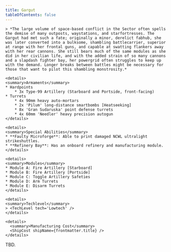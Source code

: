 ```yaml
---
title: Gargut
tableOfContents: false
---
```


<Tabs>

  <TabItem label="Info" icon="information">

    > *The large volume of space-based conflict in the Sector often spells the demise of many outposts, waystations, and starfortresses. The Gargut had met such a fate; originally a minor, derelict fabhub, she was later converted into a bulksome, shambling battlecarrier, superior at range with her frontal guns, and capable at swatting flankers away with her rear cannons. She still bears much of the same modules as she did in her civilian life, and with the added strain of so many cannons and a slapdash fighter bay, her powergrid often struggles to keep up with the demand. Longer breaks between battles might be necessary for those that want to pilot this shambling monstrosity.*

    <details>
    <summary>Armaments</summary>
    * Hardpoints 
        * 3x Type-99 Artillery (Starboard and Portside, front-facing) 
    * Turrets 
        * 4x 90mm heavy auto-mortars 
        * 2x 'Pilum' long-distance smartbombs [Heatseeking] 
        * 8x 'Gran Sudaruska' point defense turrets 
        * 4x 60mm 'Needler' heavy precision autogun
    </details>

    <details>
    <summary>Special Abilities</summary>
    * **Faulty Microforge**: Able to print damaged NCWL ultralight strikeshuttles. 
    * **Refinery Bay**: Has an onboard refinery and manufacturing module.
    </details>

    <details>
    <summary>Modules</summary>
    * Module A: Fire Artillery [Starboard] 
    * Module B: Fire Artillery [Portside] 
    * Module C: Toggle Artillery Safeties 
    * Module D: Arm Turrets 
    * Module E: Disarm Turrets
    </details>

    <details>
    <summary>Techlevel</summary>
    > <TechLevel tech='Lowtech' />
    </details>

    <details>
      <summary>Manufacturing Cost</summary>
      <ShipCost shipName={frontmatter.title} />
    </details>

  </TabItem>

  <TabItem label="Guide" icon="open-book">
    TBD.
  </TabItem>

</Tabs>